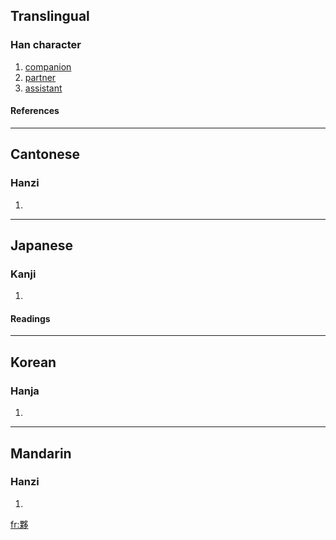 {{see|伙}}

==Translingual==
===Han character===
{{Han char|rn=36|rad=夕|as=11|sn=14|four=6792<sub>7</sub>|canj=田木弓戈弓 (WDNIN)}}
# [[companion]]
# [[partner]]
# [[assistant]]
====References====
{{Han ref|kx=0247.220|dkj=05808|dj=0492.130|hdz=20865.080|uh=5925|ud=22821|bh=B9D9|bd=47577}}
----
==Cantonese==
===Hanzi===
{{yue-hanzi|jyut=|y=fo2}}
# {{defn|Cantonese}}
----
==Japanese==
===Kanji===
{{ja-kanji|grade=|rs=夕11}}
# {{defn|Japanese}} 
====Readings====
{{ja-readings|on=[[か]] (ka), [[わ]] (wa)|kun=[[おびただ]] (obitada)}}
----
==Korean==
===Hanja===
{{ko-hanja|hangeul=[[과]], [[해]]|rv=gwa, hae|mr=kwa, hae}}
# {{defn|Korean}}
----
==Mandarin==
===Hanzi===
{{cmn-hanzi|pin=[[huǒ]] (huo3)|wg=huo<sup>3</sup>}}
# {{defn|Mandarin}}

[[fr:夥]]